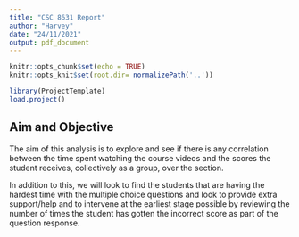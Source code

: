 ```yaml
---
title: "CSC 8631 Report"
author: "Harvey"
date: "24/11/2021"
output: pdf_document
---
```


```r
knitr::opts_chunk$set(echo = TRUE)
knitr::opts_knit$set(root.dir= normalizePath('..'))
```

```r
library(ProjectTemplate)
load.project()
```

## Aim and Objective

The aim of this analysis is to explore and see if there is any correlation between the time spent watching the course videos and the scores the student receives, collectively as a group, over the section. 

In addition to this, we will look to find the students that are having the hardest time with the multiple choice questions and look to provide extra support/help and to intervene at the earliest stage possible by reviewing the number of times the student has gotten the incorrect score as part of the question response.



<!-- ## Including Plots -->

<!-- You can also embed plots, for example: -->

<!-- ```{r pressure, echo=FALSE} -->
<!-- plot(pressure) -->
<!-- ``` -->

<!-- Note that the `echo = FALSE` parameter was added to the code chunk to prevent printing of the R code that generated the plot. -->
